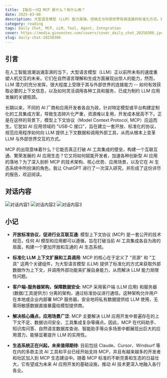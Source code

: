 ```yaml
---
title: 【每日一问】MCP 是什么？有什么用？
date: 2025-03-06
description: 大型语言模型 (LLM) 能力虽强，但缺乏与外部世界有效连接的标准化方式。模型上下文协议 (MCP) 正是为了解决这一问题而生，它定义了一套开放协议，让 AI 模型能够以统一的方式扩展上下文信息、调用外部工具，从而突破自身局限，更好地服务于各种应用场景。
category: reading
tags: Daily Chat, MCP, LLM, Tool, Agent, Integration
cover: https://media.ginonotes.com/covers/cover_daily_chat_20250306.jpeg
slug: daily-chat-20250306
---
```


## 引言

在人工智能浪潮汹涌澎湃的当下，大型语言模型（LLM）正以前所未有的速度重塑人机交互的未来。它们在自然语言理解和生成方面展现出惊人的能力，然而，LLM 潜力的充分发挥，很大程度上受限于其与外部世界的连接能力 -- 如何有效获取必要的上下文信息，以及如何灵活调用各种工具和服务，已成为制约 LLM 应用发展的关键瓶颈。

长期以来，不同的 AI 厂商和应用开发者各自为政，针对特定模型或平台构建定制化的工具集成方案，导致生态碎片化严重，资源难以复用，开发成本居高不下。正是在这样的背景下，模型上下文协议（Model Context Protocol, MCP）应运而生。它犹如 AI 应用领域的 "USB-C 接口"，旨在建立一套开放、标准化的协议，规范应用程序如何向 LLM 提供上下文数据和调用外部工具，从而从根本上变革 LLM 与外部世界交互的方式。

MCP 的出现意味着什么？它能否真正打破 AI 工具集成的壁垒，构建一个互联互通、繁荣发展的 AI 应用生态？它又将如何赋能开发者，加速各种创新型 AI 应用的落地？为了深入剖析 MCP 的技术架构、核心优势、应用场景，以及它在 AI 生态系统中所扮演的角色，我让 ChatGPT 进行了一次深入研究，并形成了这份详尽的报告，欢迎阅读。

## 对话内容

![对话内容1](https://media.ginonotes.com/images/20250306_daily_chat/chatsession1.png)
![对话内容2](https://media.ginonotes.com/images/20250306_daily_chat/chatsession2.png)
![对话内容3](https://media.ginonotes.com/images/20250306_daily_chat/chatsession3.png)

## 小记

- **开放标准协议，促进行业互联互通**: 模型上下文协议 (MCP) 是一套公开的技术规范，任何 AI 模型和应用都可以遵循，旨在打破当前 AI 工具集成各自为政的局面，构建一个更加开放和互通的 AI 生态系统。

- **标准化 LLM 上下文扩展和工具调用**: MCP 的核心在于定义了 "资源" 和 "工具" 这两个关键组件，为大型语言模型 (LLM) 提供了标准化的方式来获取外部数据作为上下文，并调用外部功能来扩展自身能力，从而解决 LLM 能力局限性问题。

- **客户端-服务器架构，保障数据安全**: MCP 采用客户端 (LLM 应用) 和服务器 (数据/工具提供方) 分离的架构，通过标准协议进行通信。这种架构允许用户在本地或企业内部署 MCP 服务器，安全地将私有数据提供给 LLM 使用，无需将敏感数据直接暴露给模型提供商。

- **解决核心痛点，应用场景广泛**: MCP 主要解决 LLM 应用开发中普遍存在的上下文不足、数据访问安全、工具集成复杂等痛点。因此，MCP 在代码助手、知识库问答、自然语言数据库查询、智能助手等众多场景中都展现出巨大的应用潜力，能够显著提升 LLM 的实用性。

- **生态系统正在兴起，未来值得期待**: 目前包括 Claude、Cursor、Windsurf 等在内的多款主流 AI 工具和平台已经开始支持 MCP，并且有越来越多的开发者和社区加入到 MCP 生态建设中。随着 MCP 标准的不断完善和生态的日益壮大，它有望成为未来 AI 应用开发的基础设施，推动 AI 技术更深入地融入各行各业。